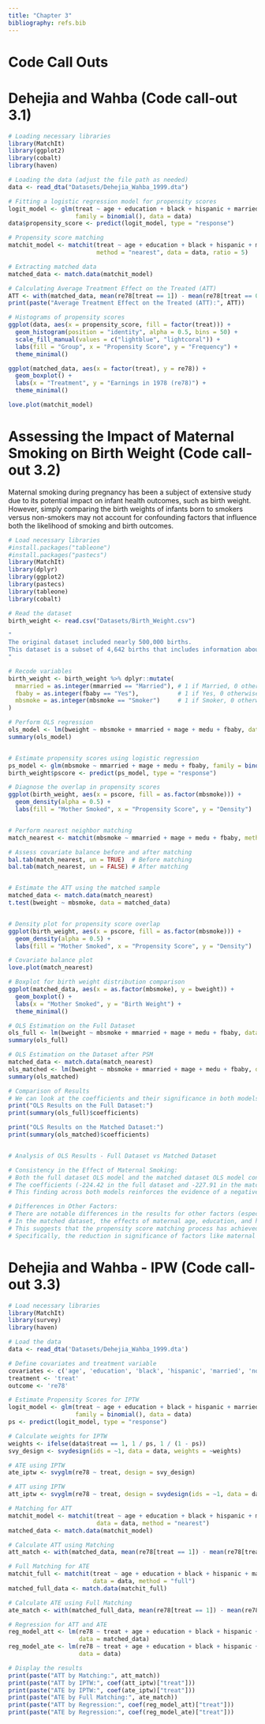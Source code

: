 ```yaml
---
title: "Chapter 3"
bibliography: refs.bib
---
```


# Code Call Outs

# Dehejia and Wahba (Code call-out 3.1)
```r
# Loading necessary libraries
library(MatchIt)
library(ggplot2)
library(cobalt)
library(haven)

# Loading the data (adjust the file path as needed)
data <- read_dta("Datasets/Dehejia_Wahba_1999.dta")

# Fitting a logistic regression model for propensity scores
logit_model <- glm(treat ~ age + education + black + hispanic + married + nodegree + re74 + re75, 
                   family = binomial(), data = data)
data$propensity_score <- predict(logit_model, type = "response")

# Propensity score matching
matchit_model <- matchit(treat ~ age + education + black + hispanic + married + nodegree + re74 + re75, 
                         method = "nearest", data = data, ratio = 5)

# Extracting matched data
matched_data <- match.data(matchit_model)

# Calculating Average Treatment Effect on the Treated (ATT)
ATT <- with(matched_data, mean(re78[treat == 1]) - mean(re78[treat == 0]))
print(paste("Average Treatment Effect on the Treated (ATT):", ATT))

# Histograms of propensity scores
ggplot(data, aes(x = propensity_score, fill = factor(treat))) +
  geom_histogram(position = "identity", alpha = 0.5, bins = 50) +
  scale_fill_manual(values = c("lightblue", "lightcoral")) +
  labs(fill = "Group", x = "Propensity Score", y = "Frequency") +
  theme_minimal()

ggplot(matched_data, aes(x = factor(treat), y = re78)) +
  geom_boxplot() +
  labs(x = "Treatment", y = "Earnings in 1978 (re78)") +
  theme_minimal()

love.plot(matchit_model)

```

# Assessing the Impact of Maternal Smoking on Birth Weight (Code call-out 3.2)
Maternal smoking during pregnancy has been a subject of extensive study due to its potential impact on infant health outcomes, such as birth weight. However, simply comparing the birth weights of infants born to smokers versus non-smokers may not account for confounding factors that influence both the likelihood of smoking and birth outcomes.
```r
# Load necessary libraries
#install.packages("tableone")
#install.packages("pastecs")
library(MatchIt)
library(dplyr)
library(ggplot2)
library(pastecs)
library(tableone)
library(cobalt)

# Read the dataset
birth_weight <- read.csv("Datasets/Birth_Weight.csv")

"
The original dataset included nearly 500,000 births. 
This dataset is a subset of 4,642 births that includes information about infant/mother/father characteristics from singleton births in Pennsylvania between 1989 and 1991. 
"

# Recode variables
birth_weight <- birth_weight %>% dplyr::mutate(
  mmarried = as.integer(mmarried == "Married"), # 1 if Married, 0 otherwise
  fbaby = as.integer(fbaby == "Yes"),           # 1 if Yes, 0 otherwise
  mbsmoke = as.integer(mbsmoke == "Smoker")     # 1 if Smoker, 0 otherwise
)

# Perform OLS regression
ols_model <- lm(bweight ~ mbsmoke + mmarried + mage + medu + fbaby, data = birth_weight)
summary(ols_model)


# Estimate propensity scores using logistic regression
ps_model <- glm(mbsmoke ~ mmarried + mage + medu + fbaby, family = binomial(), data = birth_weight)
birth_weight$pscore <- predict(ps_model, type = "response")

# Diagnose the overlap in propensity scores
ggplot(birth_weight, aes(x = pscore, fill = as.factor(mbsmoke))) +
  geom_density(alpha = 0.5) +
  labs(fill = "Mother Smoked", x = "Propensity Score", y = "Density")


# Perform nearest neighbor matching
match_nearest <- matchit(mbsmoke ~ mmarried + mage + medu + fbaby, method = "nearest", data = birth_weight)

# Assess covariate balance before and after matching
bal.tab(match_nearest, un = TRUE)  # Before matching
bal.tab(match_nearest, un = FALSE) # After matching


# Estimate the ATT using the matched sample
matched_data <- match.data(match_nearest)
t.test(bweight ~ mbsmoke, data = matched_data)


# Density plot for propensity score overlap
ggplot(birth_weight, aes(x = pscore, fill = as.factor(mbsmoke))) +
  geom_density(alpha = 0.5) +
  labs(fill = "Mother Smoked", x = "Propensity Score", y = "Density")

# Covariate balance plot
love.plot(match_nearest)

# Boxplot for birth weight distribution comparison
ggplot(matched_data, aes(x = as.factor(mbsmoke), y = bweight)) +
  geom_boxplot() +
  labs(x = "Mother Smoked", y = "Birth Weight") +
  theme_minimal()

# OLS Estimation on the Full Dataset
ols_full <- lm(bweight ~ mbsmoke + mmarried + mage + medu + fbaby, data = birth_weight)
summary(ols_full)

# OLS Estimation on the Dataset after PSM
matched_data <- match.data(match_nearest)
ols_matched <- lm(bweight ~ mbsmoke + mmarried + mage + medu + fbaby, data = matched_data)
summary(ols_matched)

# Comparison of Results
# We can look at the coefficients and their significance in both models
print("OLS Results on the Full Dataset:")
print(summary(ols_full)$coefficients)

print("OLS Results on the Matched Dataset:")
print(summary(ols_matched)$coefficients)


# Analysis of OLS Results - Full Dataset vs Matched Dataset

# Consistency in the Effect of Maternal Smoking:
# Both the full dataset OLS model and the matched dataset OLS model consistently show a significant reduction in birth weight associated with maternal smoking. 
# The coefficients (-224.42 in the full dataset and -227.91 in the matched dataset) suggest a robust negative effect of maternal smoking on birth weight.
# This finding across both models reinforces the evidence of a negative impact of smoking during pregnancy on infant birth weight.

# Differences in Other Factors:
# There are notable differences in the results for other factors (especially maternal age 'mage', maternal education 'medu', and previous baby 'fbaby') between the full dataset and the matched dataset models.
# In the matched dataset, the effects of maternal age, education, and having a previous baby are not statistically significant, which contrasts with the findings from the full dataset.
# This suggests that the propensity score matching process has achieved a better balance of these covariables between the treated and untreated groups, potentially reducing confounding bias.
# Specifically, the reduction in significance of factors like maternal age and education in the matched dataset indicates that the matching might have controlled for these variables more effectively, highlighting the importance of considering matching techniques in observational studies to understand causal relationships.

```

# Dehejia and Wahba - IPW (Code call-out 3.3)
```r
# Load necessary libraries
library(MatchIt)
library(survey)
library(haven)

# Load the data
data <- read_dta('Datasets/Dehejia_Wahba_1999.dta')

# Define covariates and treatment variable
covariates <- c('age', 'education', 'black', 'hispanic', 'married', 'nodegree', 're74', 're75')
treatment <- 'treat'
outcome <- 're78'

# Estimate Propensity Scores for IPTW
logit_model <- glm(treat ~ age + education + black + hispanic + married + nodegree + re74 + re75, 
                   family = binomial(), data = data)
ps <- predict(logit_model, type = "response")

# Calculate weights for IPTW
weights <- ifelse(data$treat == 1, 1 / ps, 1 / (1 - ps))
svy_design <- svydesign(ids = ~1, data = data, weights = ~weights)

# ATE using IPTW
ate_iptw <- svyglm(re78 ~ treat, design = svy_design)

# ATT using IPTW
att_iptw <- svyglm(re78 ~ treat, design = svydesign(ids = ~1, data = data, weights = ifelse(data$treat == 1, 1, ps / (1 - ps))))

# Matching for ATT
matchit_model <- matchit(treat ~ age + education + black + hispanic + married + nodegree + re74 + re75, 
                         data = data, method = "nearest")
matched_data <- match.data(matchit_model)

# Calculate ATT using Matching
att_match <- with(matched_data, mean(re78[treat == 1]) - mean(re78[treat == 0]))

# Full Matching for ATE
matchit_full <- matchit(treat ~ age + education + black + hispanic + married + nodegree + re74 + re75, 
                        data = data, method = "full")
matched_full_data <- match.data(matchit_full)

# Calculate ATE using Full Matching
ate_match <- with(matched_full_data, mean(re78[treat == 1]) - mean(re78[treat == 0]))

# Regression for ATT and ATE
reg_model_att <- lm(re78 ~ treat + age + education + black + hispanic + married + nodegree + re74 + re75, 
                    data = matched_data)
reg_model_ate <- lm(re78 ~ treat + age + education + black + hispanic + married + nodegree + re74 + re75, 
                    data = data)

# Display the results
print(paste("ATT by Matching:", att_match))
print(paste("ATT by IPTW:", coef(att_iptw)["treat"]))
print(paste("ATE by IPTW:", coef(ate_iptw)["treat"]))
print(paste("ATE by Full Matching:", ate_match))
print(paste("ATT by Regression:", coef(reg_model_att)["treat"]))
print(paste("ATE by Regression:", coef(reg_model_ate)["treat"]))


```





